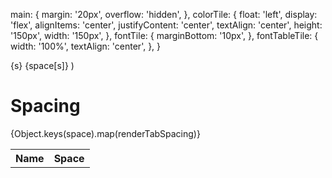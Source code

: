 

<Meta title="Design Tokens/Spacing" />

  main: {
    margin: '20px',
    overflow: 'hidden',
  },
  colorTile: {
    float: 'left',
    display: 'flex',
    alignItems: 'center',
    justifyContent: 'center',
    textAlign: 'center',
    height: '150px',
    width: '150px',
  },
  fontTile: {
    marginBottom: '10px',
  },
  fontTableTile: {
    width: '100%',
    textAlign: 'center',
  },
}

  <tr key={s}>
    <td>{s}</td>
    <td>{space[s]}</td>
  </tr>
)

# Spacing

<Canvas>
  <div style={styles.main}>
    <table style={styles.fontTableTile}>
      <tbody>
        <tr>
          <th>Name</th>
          <th>Space</th>
        </tr>
        {Object.keys(space).map(renderTabSpacing)}
      </tbody>
    </table>
  </div>
</Canvas>
